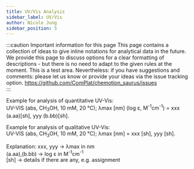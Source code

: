 ```yaml
---
title: UV/Vis Analysis
sidebar_label: UV/Vis
author: Nicole Jung
sidebar_position: 5
---
```


:::caution Important information for this page
This page contains a collection of ideas to give inline notations for analytical data in the future. We provide this page to discuss options for a clear formatting of descriptions - but there is no need to adapt to the given rules at the moment. This is a test area. Nevertheless: if you have suggestions and comments: please let us know or provide your ideas via the issue tracking option.
https://github.com/ComPlat/chemotion_saurus/issues  
:::

Example for analysis of quantitative UV-Vis: <br />
UV-VIS (abs, CH<sub>3</sub>OH, 10 mM, 20 °C); λmax [nm] (log ε, M<sup>-1</sup>cm<sup>-1</sup>) = xxx (a.aa)[sh], yyy (b.bb)[sh].<br />

Example for analysis of qualitative UV-Vis: <br />
UV-VIS (abs, CH<sub>3</sub>OH, 10 mM, 20 °C); λmax [nm] = xxx [sh], yyy [sh].<br />

Explanation:
xxx, yyy -> λmax in nm <br />
(a.aa),(b.bb) -> log ε in M<sup>-1</sup>cm<sup>-1</sup> <br />
[sh] -> details if there are any, e.g. assignment  
